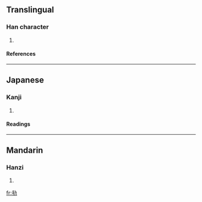 ==Translingual==
===Han character===
{{Han char|rad=力|as=04|sn=6|four=|canj=手大尸 (QKS), X手大尸 (XQKS)}}
# {{defn|Han}}
====References====
{{Han ref|kx=0146.240|dkj=02309|dj=0330.130|hdz=10367.060|uh=52A7|ud=21159}}
----
==Japanese==
===Kanji===
{{ja-kanji|grade=|rs=力04}}
# {{defn|Japanese}} 
====Readings====
{{ja-readings|on=[[し]] (shi)|kun=[[かたい]] (katai)}}
----
==Mandarin==
===Hanzi===
{{cmn-hanzi|pin=[[zhǐ]] (zhi3)|wg=chih<sup>3</sup>}}
# {{defn|Mandarin}}

[[fr:劧]]